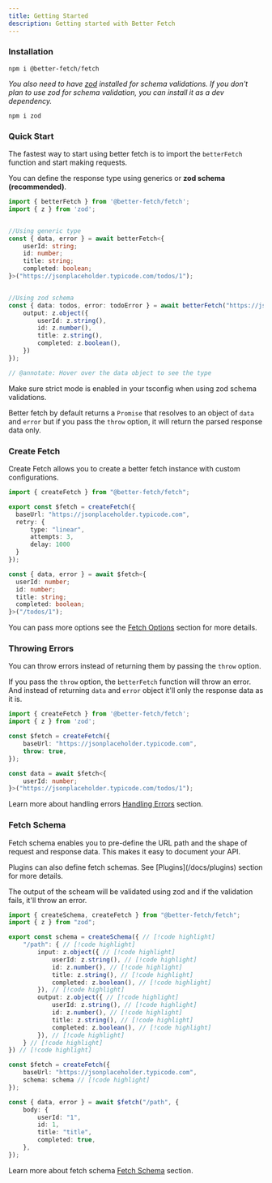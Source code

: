 ```yaml
---
title: Getting Started
description: Getting started with Better Fetch
---
```


### Installation

```package-install
npm i @better-fetch/fetch
```

*You also need to have [zod](https://www.npmjs.com/package/zod) installed for schema validations. If you don't plan to use zod for schema validation, you can install it as a dev dependency.*

```package-install
npm i zod
```

### Quick Start

The fastest way to start using better fetch is to import the `betterFetch` function and start making requests.

You can define the response type using generics or **zod schema (recommended)**.

```ts twoslash title="fetch.ts"
import { betterFetch } from '@better-fetch/fetch';
import { z } from 'zod';


//Using generic type
const { data, error } = await betterFetch<{
    userId: string;
    id: number;
    title: string;
    completed: boolean;
}>("https://jsonplaceholder.typicode.com/todos/1");


//Using zod schema
const { data: todos, error: todoError } = await betterFetch("https://jsonplaceholder.typicodei.com/todos/1", {
    output: z.object({
        userId: z.string(),
        id: z.number(),
        title: z.string(),
        completed: z.boolean(),
    })  
});

// @annotate: Hover over the data object to see the type
```

<Callout type="info"> 
  Make sure strict mode is enabled in your tsconfig when using zod schema validations.
</Callout>

Better fetch by default returns a `Promise` that resolves to an object of `data` and `error` but if you pass the `throw` option, it will return the parsed response data only. 

### Create Fetch

Create Fetch allows you to create a better fetch instance with custom configurations.

```ts twoslash title="fetch.ts"
import { createFetch } from "@better-fetch/fetch";

export const $fetch = createFetch({
  baseUrl: "https://jsonplaceholder.typicode.com",
  retry: {
      type: "linear",
      attempts: 3,
      delay: 1000 
  }
});

const { data, error } = await $fetch<{
  userId: number;
  id: number;
  title: string;
  completed: boolean;
}>("/todos/1");
```
You can pass more options see the [Fetch Options](/docs/fetch-options) section for more details.

### Throwing Errors

You can throw errors instead of returning them by passing the `throw` option.

If you pass the `throw` option, the `betterFetch` function will throw an error. And instead of returning `data` and `error` object it'll only the response data as it is.

```ts twoslash title="fetch.ts"
import { createFetch } from '@better-fetch/fetch';
import { z } from 'zod';

const $fetch = createFetch({
    baseUrl: "https://jsonplaceholder.typicode.com",
    throw: true,
});

const data = await $fetch<{
    userId: number;
}>("https://jsonplaceholder.typicode.com/todos/1");
```
Learn more about handling errors [Handling Errors](/docs/handling-errors) section.

### Fetch Schema

Fetch schema enables you to pre-define the URL path and the shape of request and response data. This makes it easy to document your API. 

<Callout type="info">
   Plugins can also define fetch schemas. See [Plugins](/docs/plugins) section for more details.
</Callout>

The output of the scheam will be validated using zod and if the validation fails, it'll throw an error.

```ts twoslash title="fetch.ts" 
import { createSchema, createFetch } from "@better-fetch/fetch";
import { z } from "zod";

export const schema = createSchema({ // [!code highlight]
    "/path": { // [!code highlight]
        input: z.object({ // [!code highlight]
            userId: z.string(), // [!code highlight]
            id: z.number(), // [!code highlight]
            title: z.string(), // [!code highlight]
            completed: z.boolean(), // [!code highlight]
        }), // [!code highlight]
        output: z.object({ // [!code highlight]
            userId: z.string(), // [!code highlight]
            id: z.number(), // [!code highlight]
            title: z.string(), // [!code highlight]
            completed: z.boolean(), // [!code highlight]
        }), // [!code highlight]
    } // [!code highlight]
}) // [!code highlight]

const $fetch = createFetch({
    baseUrl: "https://jsonplaceholder.typicode.com",
    schema: schema // [!code highlight]
});

const { data, error } = await $fetch("/path", {
    body: {
        userId: "1",
        id: 1,
        title: "title",
        completed: true,
    },
});
```

Learn more about fetch schema [Fetch Schema](/docs/fetch-schema) section.
